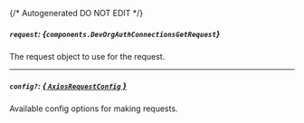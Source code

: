 {/* Autogenerated DO NOT EDIT  */}

##### `request`: *{`components.DevOrgAuthConnectionsGetRequest`}*
The request object to use for the request.
<Collapsible openLabel={Labels.showProperties} closeLabel={Labels.hideProperties}>
    <DevOrgAuthConnectionsGetRequest/>
</Collapsible>

---
##### `config?`: [*{ `AxiosRequestConfig` }*](https://axios-http.com/docs/req_config)
Available config options for making requests.


